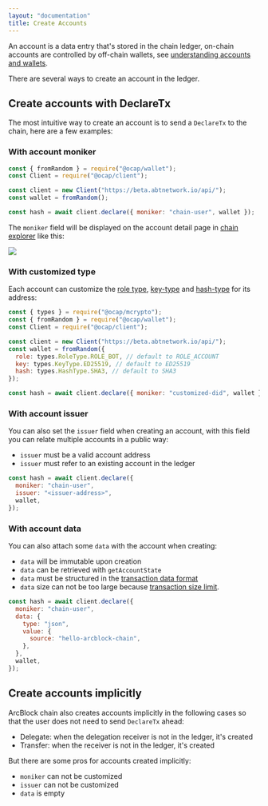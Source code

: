 ```yaml
---
layout: "documentation"
title: Create Accounts
---
```


An account is a data entry that's stored in the chain ledger, on-chain accounts are controlled by off-chain wallets, see [understanding accounts and wallets](/conceptual/wallets).

There are several ways to create an account in the ledger.

## Create accounts with DeclareTx

The most intuitive way to create an account is to send a `DeclareTx` to the chain, here are a few examples:

### With account moniker

```javascript
const { fromRandom } = require("@ocap/wallet");
const Client = require("@ocap/client");

const client = new Client("https://beta.abtnetwork.io/api/");
const wallet = fromRandom();

const hash = await client.declare({ moniker: "chain-user", wallet });
```

The `moniker` field will be displayed on the account detail page in [chain explorer](https://beta.abtnetwork.io/explorer/accounts/z1TPn5rYHyxwbyphJ8ZoJECyVhy9tDDyEJU) like this:

![](./images/detail.png)

### With customized type

Each account can customize the [role type](/conceptual/did#roletype), [key-type](/conceptual/did#keytype) and [hash-type](/conceptual/ddi#hashtype) for its address:

```javascript
const { types } = require("@ocap/mcrypto");
const { fromRandom } = require("@ocap/wallet");
const Client = require("@ocap/client");

const client = new Client("https://beta.abtnetwork.io/api/");
const wallet = fromRandom({
  role: types.RoleType.ROLE_BOT, // default to ROLE_ACCOUNT
  key: types.KeyType.ED25519, // default to ED25519
  hash: types.HashType.SHA3, // default to SHA3
});

const hash = await client.declare({ moniker: "customized-did", wallet });
```

### With account issuer

You can also set the `issuer` field when creating an account, with this field you can relate multiple accounts in a public way:

- `issuer` must be a valid account address
- `issuer` must refer to an existing account in the ledger

```javascript
const hash = await client.declare({
  moniker: "chain-user",
  issuer: "<issuer-address>",
  wallet,
});
```

### With account data

You can also attach some `data` with the account when creating:

- `data` will be immutable upon creation
- `data` can be retrieved with `getAccountState`
- `data` must be structured in the [transaction data format](../../conceptual/transactions)
- `data` size can not be too large because [transaction size limit](../../conceptual/transactions).

```javascript
const hash = await client.declare({
  moniker: "chain-user",
  data: {
    type: "json",
    value: {
      source: "hello-arcblock-chain",
    },
  },
  wallet,
});
```

## Create accounts implicitly

ArcBlock chain also creates accounts implicitly in the following cases so that the user does not need to send `DeclareTx` ahead:

- Delegate: when the delegation receiver is not in the ledger, it's created
- Transfer: when the receiver is not in the ledger, it's created

But there are some pros for accounts created implicitly:

- `moniker` can not be customized
- `issuer` can not be customized
- `data` is empty
